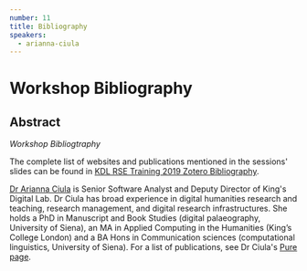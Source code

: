 ```yaml
---
number: 11
title: Bibliography
speakers:
  - arianna-ciula
---
```


# Workshop Bibliography

## Abstract

_Workshop Bibliogtraphy_

The complete list of websites and publications mentioned in the sessions' slides
can be found in
[KDL RSE Training 2019 Zotero Bibliography](https://www.zotero.org/groups/2345477/kdl_rse_training/library).

<Speakers>
<Speaker speaker="arianna-ciula">

[Dr Arianna Ciula](https://www.kdl.kcl.ac.uk/who-we-are/dr-arianna-ciula/) is
Senior Software Analyst and Deputy Director of King's Digital Lab. Dr Ciula has
broad experience in digital humanities research and teaching, research
management, and digital research infrastructures. She holds a PhD in Manuscript
and Book Studies (digital palaeography, University of Siena), an MA in Applied
Computing in the Humanities (King’s College London) and a BA Hons in
Communication sciences (computational linguistics, University of Siena). For a
list of publications, see Dr Ciula's
[Pure page](https://kclpure.kcl.ac.uk/portal/arianna.ciula.html).
